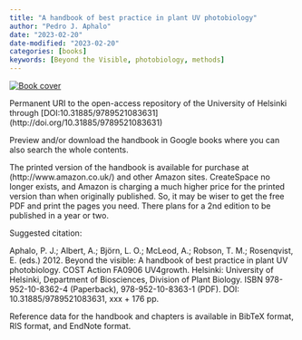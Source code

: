 ```yaml
---
title: "A handbook of best practice in plant UV photobiology"
author: "Pedro J. Aphalo"
date: "2023-02-20"
date-modified: "2023-02-20"
categories: [books]
keywords: [Beyond the Visible, photobiology, methods]
---
```


[![Book cover](beyond-the-visible-cover.jpg){fig-alt="Book cover image"}](http://doi.org/10.31885/9789521083631){width=33%, fig-align="left"}

Permanent URI to the open-access repository of the University of Helsinki through \[DOI:10.31885/9789521083631\](http://doi.org/10.31885/9789521083631)

Preview and/or download the handbook in Google books where you can also search the whole contents.

The printed version of the handbook is available for purchase at (http://www.amazon.co.uk/) and other Amazon sites. CreateSpace no longer exists, and Amazon is charging a much higher price for the printed version than when originally published. So, it may be wiser to get the free PDF and print the pages you need. There plans for a 2nd edition to be published in a year or two.

Suggested citation:

Aphalo, P. J.; Albert, A.; Björn, L. O.; McLeod, A.; Robson, T. M.; Rosenqvist, E. (eds.) 2012. Beyond the visible: A handbook of best practice in plant UV photobiology. COST Action FA0906 UV4growth. Helsinki: University of Helsinki, Department of Biosciences, Division of Plant Biology. ISBN 978-952-10-8362-4 (Paperback), 978-952-10-8363-1 (PDF). DOI: 10.31885/9789521083631, xxx + 176 pp.

Reference data for the handbook and chapters is available in BibTeX format, RIS format, and EndNote format.
